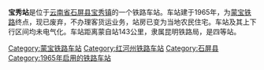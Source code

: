 {{noteTA
|1=zh-cn:始发车次; zh-hk:列車班次;
|2=zh-cn:车次; zh-hk:班次;
}}
{{Infobox China railway station 
|车站名称 = 宝秀站
|eng_name = Baoxiu Railway Station
|address = [[云南省|云南省]][[石屏县|石屏县]]
|code = 50894<ref>{{cite book|author=铁道部电子计算技术中心, 铁道部运输局|title=铁路车站站名代码表：TMIS使用|publisher=中国铁道出版社|location=北京|year=1998|isbn=9787113030995|pages=123}}</ref>
|commercial_code = BAM
|归属 = [[昆明铁路局|昆明铁路局]]
|车站等级 = [[四等站_(中铁)|四等站]]
|线路 = [[蒙宝铁路|蒙宝铁路]]
}}
'''宝秀站'''是位于[[云南省|云南省]][[石屏县|石屏县]][[宝秀镇|宝秀镇]]的一个铁路车站。车站建于1965年，为[[蒙宝铁路|蒙宝铁路]]终点，现已废弃，不办理客货运业务，站房已变为当地农民住宅。车站及其上下行区间均未电气化。车站距离蒙自站143公里，隶属昆明铁路局，是四等站。


{{start rail box}}
{{s-inop|[[松村站|松村站]]}}
{{s-line|[[蒙宝铁路|蒙宝铁路]]}}
{{terminus}}
{{end box}}

{{蒙宝铁路}}
{{铁路车站小作品}}
{{云南铁路小作品}}

[[Category:蒙宝铁路车站|Category:蒙宝铁路车站]]
[[Category:红河州铁路车站|Category:红河州铁路车站]]
[[Category:石屏县|Category:石屏县]]
[[Category:1965年启用的铁路车站|Category:1965年启用的铁路车站]]